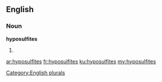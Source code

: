 ==English==

===Noun===
'''hyposulfites'''

# {{plural of|hyposulfite}}

[[Category:English plurals]]

[[ar:hyposulfites]]
[[fr:hyposulfites]]
[[ku:hyposulfites]]
[[my:hyposulfites]]